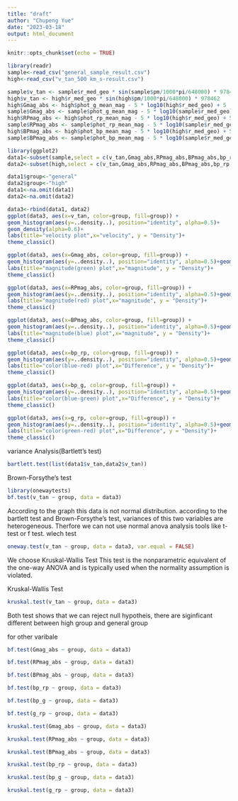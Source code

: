 ---
title: "draft"
author: "Chupeng Yue"
date: "2023-03-18"
output: html_document
---

```{r setup, include=FALSE}
knitr::opts_chunk$set(echo = TRUE)
```

```{r}
library(readr)
sample<-read_csv("general_sample_result.csv")
high<-read_csv("v_tan_500 km_s-result.csv")
```

```{r}
sample$v_tan <- sample$r_med_geo * sin(sample$pm/1000*pi/648000) * 978462
high$v_tan <- high$r_med_geo * sin(high$pm/1000*pi/648000) * 978462
high$Gmag_abs <- high$phot_g_mean_mag - 5 * log10(high$r_med_geo) + 5
sample$Gmag_abs <- sample$phot_g_mean_mag - 5 * log10(sample$r_med_geo) + 5
high$RPmag_abs <- high$phot_rp_mean_mag - 5 * log10(high$r_med_geo) + 5
sample$RPmag_abs <- sample$phot_rp_mean_mag - 5 * log10(sample$r_med_geo) + 5
high$BPmag_abs <- high$phot_bp_mean_mag - 5 * log10(high$r_med_geo) + 5
sample$BPmag_abs <- sample$phot_bp_mean_mag - 5 * log10(sample$r_med_geo) + 5
```


```{r}
library(ggplot2)
data1<-subset(sample,select = c(v_tan,Gmag_abs,RPmag_abs,BPmag_abs,bp_rp,bp_g,g_rp))
data2<-subset(high,select = c(v_tan,Gmag_abs,RPmag_abs,BPmag_abs,bp_rp,bp_g,g_rp))
```

```{r}
data1$group<-"general"
data2$group<-"high"
data1<-na.omit(data1)
data2<-na.omit(data2)


```

```{r}
data3<-rbind(data1, data2)
ggplot(data3, aes(x=v_tan, color=group, fill=group)) +
geom_histogram(aes(y=..density..), position="identity", alpha=0.5)+
geom_density(alpha=0.6)+
labs(title="velocity plot",x="velocity", y = "Density")+
theme_classic()
```

```{r}

ggplot(data3, aes(x=Gmag_abs, color=group, fill=group)) +
geom_histogram(aes(y=..density..), position="identity", alpha=0.5)+geom_density(alpha=.01,) +
labs(title="magnitude(green) plot",x="magnitude", y = "Density")+
theme_classic()
```

```{r}
ggplot(data3, aes(x=RPmag_abs, color=group, fill=group)) +
geom_histogram(aes(y=..density..), position="identity", alpha=0.5)+geom_density(alpha=.01,) +
labs(title="magnitude(red) plot",x="magnitude", y = "Density")+
theme_classic()
```

```{r}
ggplot(data3, aes(x=BPmag_abs, color=group, fill=group)) +
geom_histogram(aes(y=..density..), position="identity", alpha=0.5)+geom_density(alpha=.01,) +
labs(title="magnitude(blue) plot",x="magnitude", y = "Density")+
theme_classic()
```

```{r}
ggplot(data3, aes(x=bp_rp, color=group, fill=group)) +
geom_histogram(aes(y=..density..), position="identity", alpha=0.5)+geom_density(alpha=.01,) +
labs(title="color(blue-red) plot",x="Difference", y = "Density")+
theme_classic()
```

```{r}
ggplot(data3, aes(x=bp_g, color=group, fill=group)) +
geom_histogram(aes(y=..density..), position="identity", alpha=0.5)+geom_density(alpha=.01,) +
labs(title="color(blue-green) plot",x="Difference", y = "Density")+
theme_classic()
```

```{r}
ggplot(data3, aes(x=g_rp, color=group, fill=group)) +
geom_histogram(aes(y=..density..), position="identity", alpha=0.5)+geom_density(alpha=.01,) +
labs(title="color(green-red) plot",x="Difference", y = "Density")+
theme_classic()
```
variance Analysis(Bartlett's test)
```{r}
bartlett.test(list(data1$v_tan,data2$v_tan))
```

Brown-Forsythe's test
```{r}
library(onewaytests)
bf.test(v_tan ~ group, data = data3)
```
According to the graph this data is not normal distribution. according to the bartlett test and Brown-Forsythe's test, variances of this two variables are heterogeneous. Therfore we can not use normal anova analysis tools like t-test or f test.
wlech test
```{r}
oneway.test(v_tan ~ group, data = data3, var.equal = FALSE)
```


We choose Kruskal-Wallis Test 
This test is the nonparametric equivalent of the one-way ANOVA and is typically used when the normality assumption is violated.



Kruskal-Wallis Test

```{r}
kruskal.test(v_tan ~ group, data = data3)
```

Both test shows that we can reject null hypotheis, there are siginficant different between high group and general group

for other varibale
```{r}
bf.test(Gmag_abs ~ group, data = data3)
```


```{r}
bf.test(RPmag_abs ~ group, data = data3)
```


```{r}
bf.test(BPmag_abs ~ group, data = data3)
```


```{r}
bf.test(bp_rp ~ group, data = data3)
```

```{r}
bf.test(bp_g ~ group, data = data3)
```


```{r}
bf.test(g_rp ~ group, data = data3)
```

```{r}
kruskal.test(Gmag_abs ~ group, data = data3)
```

```{r}
kruskal.test(RPmag_abs ~ group, data = data3)
```


```{r}
kruskal.test(BPmag_abs ~ group, data = data3)
```

```{r}
kruskal.test(bp_rp ~ group, data = data3)
```

```{r}
kruskal.test(bp_g ~ group, data = data3)
```

```{r}
kruskal.test(g_rp ~ group, data = data3)
```


